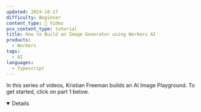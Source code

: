 ```yaml
---
updated: 2024-10-17
difficulty: Beginner
content_type: 🎥 Video
pcx_content_type: tutorial
title: How to Build an Image Generator using Workers AI
products:
  - Workers
tags:
  - AI
languages:
  - Typescript
---
```



In this series of videos, Kristian Freeman builds an AI Image Playground. To get started, click on part 1 below.

<Details header="Video Series" open>

<DirectoryListing folder="workers-ai/tutorials/image-generation-playground" />

</Details>
